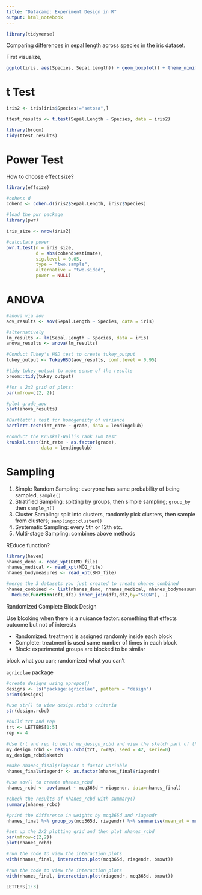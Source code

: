 ```yaml
---
title: "Datacamp: Experiment Design in R"
output: html_notebook
---
```


```r
library(tidyverse)
```

Comparing differences in sepal length across species in the iris dataset.

First visualize,

```r
ggplot(iris, aes(Species, Sepal.Length)) + geom_boxplot() + theme_minimal()
```

# t Test

```r
iris2 <- iris[iris$Species!="setosa",]

ttest_results <- t.test(Sepal.Length ~ Species, data = iris2)

library(broom)
tidy(ttest_results)
```

# Power Test

How to choose effect size?

```r
library(effsize)

#cohens d
cohend <- cohen.d(iris2$Sepal.Length, iris2$Species)

#load the pwr package
library(pwr)

iris_size <- nrow(iris2)

#calculate power
pwr.t.test(n = iris_size, 
           d = abs(cohend$estimate),
           sig.level = 0.05,
           type = "two.sample", 
           alternative = "two.sided",
           power = NULL)
```


# ANOVA

```r
#anova via aov
aov_results <- aov(Sepal.Length ~ Species, data = iris)

#alternatively
lm_results <- lm(Sepal.Length ~ Species, data = iris)
anova_results <- anova(lm_results)

```

```r
#Conduct Tukey's HSD test to create tukey_output
tukey_output <- TukeyHSD(aov_results, conf.level = 0.95)

#tidy tukey_output to make sense of the results
broom::tidy(tukey_output)
```


```r
#for a 2x2 grid of plots:
par(mfrow=c(2, 2))

#plot grade_aov
plot(anova_results)
```

```r
#Bartlett's test for homogeneity of variance
bartlett.test(int_rate ~ grade, data = lendingclub)

#conduct the Kruskal-Wallis rank sum test
kruskal.test(int_rate ~ as.factor(grade),
             data = lendingclub)

```


# Sampling

1. Simple Random Sampling: everyone has same probability of being sampled, `sample()`
1. Stratified Sampling: spitting by groups, then simple sampling; `group_by` then `sample_n()`
1. Cluster Sampling: split into clusters, randomly pick clusters, then sample from clusters; `sampling::cluster()`
1. Systematic Sampling: every 5th or 12th etc.
1. Multi-stage Sampling: combines above methods


REduce function?

```r
library(haven)
nhanes_demo <- read_xpt(DEMO_file)
nhanes_medical <- read_xpt(MCQ_file)
nhanes_bodymeasures <- read_xpt(BMX_file)

#merge the 3 datasets you just created to create nhanes_combined
nhanes_combined <- list(nhanes_demo, nhanes_medical, nhanes_bodymeasures) %>%
  Reduce(function(df1,df2) inner_join(df1,df2,by="SEQN"), .)
```

Randomized Complete Block Design

Use blcoking when there is a nuisance factor: something that effects outcome but not of interests

* Randomized: treatment is assigned randomly inside each block
* Complete: treatment is used same number of times in each block
* Block: experimental groups are blocked to be similar

block what you can; randomized what you can't

`agricolae` package

```r
#create designs using apropos()
designs <- ls("package:agricolae", pattern = "design")
print(designs)

#use str() to view design.rcbd's criteria
str(design.rcbd)

#build trt and rep
trt <- LETTERS[1:5]
rep <- 4

#Use trt and rep to build my_design_rcbd and view the sketch part of the object
my_design_rcbd <- design.rcbd(trt, r=rep, seed = 42, serie=0)
my_design_rcbd$sketch

#make nhanes_final$riagendr a factor variable
nhanes_final$riagendr <- as.factor(nhanes_final$riagendr)

#use aov() to create nhanes_rcbd
nhanes_rcbd <- aov(bmxwt ~ mcq365d + riagendr, data=nhanes_final)

#check the results of nhanes_rcbd with summary()
summary(nhanes_rcbd)

#print the difference in weights by mcq365d and riagendr
nhanes_final %>% group_by(mcq365d, riagendr) %>% summarise(mean_wt = mean(bmxwt, na.rm = TRUE))

```


```r
#set up the 2x2 plotting grid and then plot nhanes_rcbd
par(mfrow=c(2,2))
plot(nhanes_rcbd)

#run the code to view the interaction plots
with(nhanes_final, interaction.plot(mcq365d, riagendr, bmxwt))

#run the code to view the interaction plots
with(nhanes_final, interaction.plot(riagendr, mcq365d, bmxwt))
```

```r
LETTERS[1:3]
```

